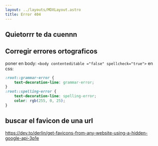```yaml
---
layout: ../layouts/MDXLayout.astro
title: Error 404
---
```

  
## Quietorrr te da cuennn


## Corregir errores ortograficos
poner en body: `<body contenteditable ="false" spellcheck="true">`
en css: 
```css 
:root::grammar-error {
    text-decoration-line: grammar-error;
}
:root::spelling-error {
    text-decoration-line: spelling-error;
    color: rgb(255, 0, 25); 
}
```

## buscar el favicon de una url
https://dev.to/derlin/get-favicons-from-any-website-using-a-hidden-google-api-3p1e